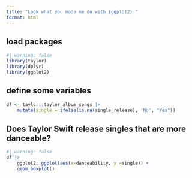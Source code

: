 ```yaml
---
title: "Look what you made me do with {ggplot2} "
format: html
---
```


## load packages

```r
#| warning: false
library(taylor)
library(dplyr)
library(ggplot2)
```


## define some variables
```r
df <- taylor::taylor_album_songs |> 
    mutate(single = ifelse(is.na(single_release), 'No', "Yes"))


```

## Does Taylor Swift release singles that are more danceable?

```r
#| warning: false
df |> 
    ggplot2::ggplot(aes(x=danceability, y =single)) +
    geom_boxplot()
```